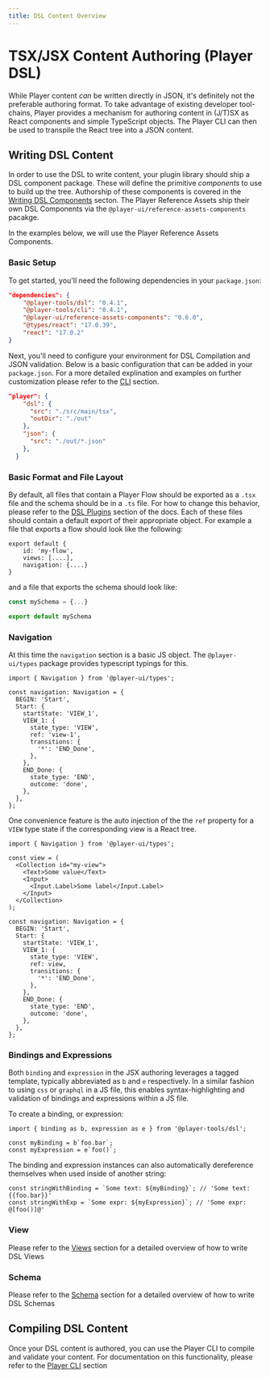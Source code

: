 ```yaml
---
title: DSL Content Overview
---
```


# TSX/JSX Content Authoring (Player DSL)

While Player content _can_ be written directly in JSON, it's definitely not the preferable authoring format. To take advantage of existing developer tool-chains, Player provides a mechanism for authoring content in (J/T)SX as React components and simple TypeScript objects. The Player CLI can then be used to transpile the React tree into a JSON content.

## Writing DSL Content

In order to use the DSL to write content, your plugin library should ship a DSL component package. These will define the primitive _components_ to use to build up the tree. Authorship of these components is covered in the [Writing DSL Components](../assets/dsl) secton. The Player Reference Assets ship their own DSL Components via the `@player-ui/reference-assets-components` pacakge.

In the examples below, we will use the Player Reference Assets Components.

### Basic Setup 

To get started, you'll need the following dependencies in your `package.json`:

```json
"dependencies": {
    "@player-tools/dsl": "0.4.1",
    "@player-tools/cli": "0.4.1",
    "@player-ui/reference-assets-components": "0.6.0",
    "@types/react": "17.0.39",
    "react": "17.0.2"
}
```

Next, you'll need to configure your environment for DSL Compilation and JSON validation. Below is a basic configuration that can be added in your `package.json`. For a more detailed explination and examples on further customization please refer to the [CLI](../tools/cli) section. 

```json
"player": {
    "dsl": {
      "src": "./src/main/tsx",
      "outDir": "./out"
    },
    "json": {
      "src": "./out/*.json"
    },
  }
```

### Basic Format and File Layout

By default, all files that contain a Player Flow should be exported as a `.tsx` file and the schema should be in a `.ts` file. For how to change this behavior, please refer to the [DSL Plugins](./plugins) section of the docs. Each of these files should contain a default export of their appropriate object. For example a file that exports a flow should look like the following:

```tsx
export default {
    id: 'my-flow',
    views: [....],
    navigation: {....}
}
```

and a file that exports the schema should look like: 

```typescript
const mySchema = {...}

export default mySchema

```

### Navigation

At this time the `navigation` section is a basic JS object. The `@player-ui/types` package provides typescript typings for this.

```tsx
import { Navigation } from '@player-ui/types';

const navigation: Navigation = {
  BEGIN: 'Start',
  Start: {
    startState: 'VIEW_1',
    VIEW_1: {
      state_type: 'VIEW',
      ref: 'view-1',
      transitions: {
        '*': 'END_Done',
      },
    },
    END_Done: {
      state_type: 'END',
      outcome: 'done',
    },
  },
};
```

One convenience feature is the auto injection of the the `ref` property for a `VIEW` type state if the corresponding view is a React tree. 

```tsx
import { Navigation } from '@player-ui/types';

const view = (
  <Collection id="my-view">
    <Text>Some value</Text>
    <Input>
      <Input.Label>Some label</Input.Label>
    </Input>
  </Collection>
);

const navigation: Navigation = {
  BEGIN: 'Start',
  Start: {
    startState: 'VIEW_1',
    VIEW_1: {
      state_type: 'VIEW',
      ref: view,
      transitions: {
        '*': 'END_Done',
      },
    },
    END_Done: {
      state_type: 'END',
      outcome: 'done',
    },
  },
};
```
### Bindings and Expressions

Both `binding` and `expression` in the JSX authoring leverages a tagged template, typically abbreviated as `b` and `e` respectively. In a similar fashion to using `css` or `graphql` in a JS file, this enables syntax-highlighting and validation of bindings and expressions within a JS file.

To create a binding, or expression:

```tsx
import { binding as b, expression as e } from '@player-tools/dsl';

const myBinding = b`foo.bar`;
const myExpression = e`foo()`;
```

The binding and expression instances can also automatically dereference themselves when used inside of another string:

```tsx
const stringWithBinding = `Some text: ${myBinding}`; // 'Some text: {{foo.bar}}'
const stringWithExp = `Some expr: ${myExpression}`; // 'Some expr: @[foo()]@'
```

### View

Please refer to the [Views](./views) section for a detailed overview of how to write DSL Views

### Schema

Please refer to the [Schema](./schema) section for a detailed overview of how to write DSL Schemas

## Compiling DSL Content

Once your DSL content is authored, you can use the Player CLI to compile and validate your content. For documentation on this functionality, please refer to the [Player CLI](../tools/cli) section